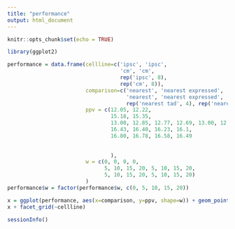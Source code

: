 ```yaml
---
title: "performance"
output: html_document
---
```


```r
knitr::opts_chunk$set(echo = TRUE)
```


```r
library(ggplot2)

performance = data.frame(cellline=c('ipsc', 'ipsc', 
                                    'cm', 'cm', 
                                    rep('ipsc', 8), 
                                    rep('cm', 8)),
                         comparison=c('nearest', 'nearest expressed',
                                      'nearest', 'nearest expressed',
                                      rep('nearest tad', 4), rep('nearest expressed tad', 4), rep('nearest tad', 4), rep('nearest expressed tad', 4)),
                         ppv = c(12.05, 12.22, 
                                 15.18, 15.35,
                                 13.00, 12.85, 12.77, 12.69, 13.00, 12.91, 12.91, 12.86, 
                                 16.43, 16.40, 16.23, 16.1,
                                 16.80, 16.78, 16.58, 16.49
                                 
                                 
                                 ),
                         w = c(0, 0, 0, 0, 
                               5, 10, 15, 20, 5, 10, 15, 20,
                               5, 10, 15, 20, 5, 10, 15, 20)
                         )
performance$w = factor(performance$w, c(0, 5, 10, 15, 20))

x = ggplot(performance, aes(x=comparison, y=ppv, shape=w)) + geom_point() + theme_bw()
x + facet_grid(~cellline)
```

```r
sessionInfo()
```